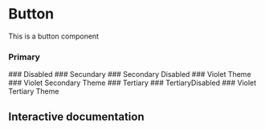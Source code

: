 

<Meta of={Story} />

# Button

This is a button component

### Primary
<Canvas  of={Story.Primary} />
### Disabled
<Canvas  of={Story.Disabled} />
### Secundary
<Canvas  of={Story.Secondary} />
### Secondary Disabled
<Canvas  of={Story.SecondaryDisabled} />
### Violet Theme
<Canvas  of={Story.Violet} />
### Violet Secondary Theme
<Canvas  of={Story.VioletSecondary} />
### Tertiary
<Canvas of={Story.Tertiary} />
### TertiaryDisabled
<Canvas of={Story.TertiaryDisabled} />
### Violet Tertiary Theme
<Canvas of={Story.VioletTertiary} />

## Interactive documentation
<Primary />
<Controls />